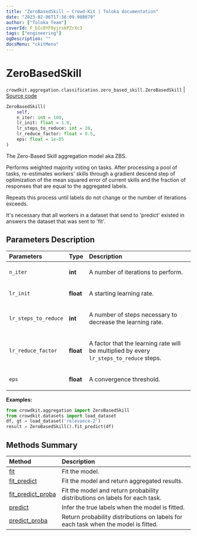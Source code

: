```yaml
---
title: "ZeroBasedSkill — Crowd-Kit | Toloka documentation"
date: "2023-02-06T17:36:09.988079"
author: ["Toloka Team"]
coverId: F_bIcOYF9yjrxkPZrXc3
tags: ["engineering"]
ogDescription: ""
docsMenu: "ckitMenu"
---
```


# ZeroBasedSkill
`crowdkit.aggregation.classification.zero_based_skill.ZeroBasedSkill` | [Source code](https://github.com/Toloka/crowd-kit/blob/v1.2.0/crowdkit/aggregation/classification/zero_based_skill.py#L14)

```python
ZeroBasedSkill(
    self,
    n_iter: int = 100,
    lr_init: float = 1.0,
    lr_steps_to_reduce: int = 20,
    lr_reduce_factor: float = 0.5,
    eps: float = 1e-05
)
```

The Zero-Based Skill aggregation model aka ZBS.

Performs weighted majority voting on tasks. After processing a pool of tasks,
re-estimates workers' skills through a gradient descend step of optimization
of the mean squared error of current skills and the fraction of responses that
are equal to the aggregated labels.

Repeats this process until labels do not change or the number of iterations exceeds.

It's necessary that all workers in a dataset that send to 'predict' existed in answers
the dataset that was sent to 'fit'.

## Parameters Description

| Parameters | Type | Description |
| :----------| :----| :-----------|
`n_iter`|**int**|<p>A number of iterations to perform.</p>
`lr_init`|**float**|<p>A starting learning rate.</p>
`lr_steps_to_reduce`|**int**|<p>A number of steps necessary to decrease the learning rate.</p>
`lr_reduce_factor`|**float**|<p>A factor that the learning rate will be multiplied by every `lr_steps_to_reduce` steps.</p>
`eps`|**float**|<p>A convergence threshold.</p>

**Examples:**

```python
from crowdkit.aggregation import ZeroBasedSkill
from crowdkit.datasets import load_dataset
df, gt = load_dataset('relevance-2')
result = ZeroBasedSkill().fit_predict(df)
```
## Methods Summary

| Method | Description |
| :------| :-----------|
[fit](/docs/crowd-kit/reference/crowdkit.aggregation.classification.zero_based_skill.ZeroBasedSkill.fit)| Fit the model.
[fit_predict](/docs/crowd-kit/reference/crowdkit.aggregation.classification.zero_based_skill.ZeroBasedSkill.fit_predict)| Fit the model and return aggregated results.
[fit_predict_proba](/docs/crowd-kit/reference/crowdkit.aggregation.classification.zero_based_skill.ZeroBasedSkill.fit_predict_proba)| Fit the model and return probability distributions on labels for each task.
[predict](/docs/crowd-kit/reference/crowdkit.aggregation.classification.zero_based_skill.ZeroBasedSkill.predict)| Infer the true labels when the model is fitted.
[predict_proba](/docs/crowd-kit/reference/crowdkit.aggregation.classification.zero_based_skill.ZeroBasedSkill.predict_proba)| Return probability distributions on labels for each task when the model is fitted.
